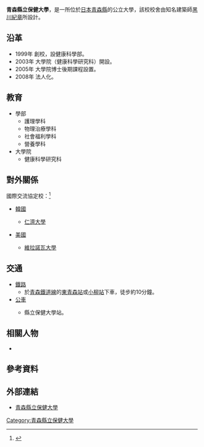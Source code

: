 {{request translation|time=2016-04-27T08:28:09+00:00}}
{{大学(日本) | 大学名称={{lang|ja|青森県立保健大学}}
| ふりがな   = あおもりけんりつほけんだいがく
| 英称       = Aomori University of Health and Welfare
| 画像       = Aomori University of Health and Welfare 01.JPG
| 大学设置年 = 1999年
| 创立年     = 1999年
| 学校类别   = [[公立大學|公立大學]]
| 设置者     = 公立大學法人青森縣立保健大學
| 本部所在地 = {{JPN}}[[青森縣|青森縣]][[青森市|青森市]]大字濱館字間瀬58-1
| 学部       = 健康科學部
| 研究科     = 健康科學研究科
| 网站       = [http://www.auhw.ac.jp/ 青森縣立保健大學網站]
}}

'''青森縣立保健大學'''，是一所位於[[日本|日本]][[青森縣|青森縣]]的公立大學，該校校舍由知名建築師[[黑川紀章|黑川紀章]]所設計。

==沿革==
*1999年 創校，設健康科學部。
*2003年 大學院（健康科學研究科）開設。
*2005年 大學院博士後期課程設置。
*2008年 法人化。

==教育==
*學部
**護理學科
**物理治療學科
**社會福利學科
**營養學科
*大學院
**健康科學研究科

==對外關係==
國際交流協定校：<ref>{{Cite web|publisher=青森縣立保健大學網站|url=http://www.auhw.ac.jp/renkei/kokusai/koryu.html|title=國際交流|deadurl=yes|archiveurl=https://web.archive.org/web/20151015044327/http://www.auhw.ac.jp/renkei/kokusai/koryu.html|archivedate=2015-10-15}}</ref>
*{{flagicon|South Korea}}[[韓國|韓國]]
**[[仁濟大學|仁濟大學]]
*{{flagicon|USA}}[[美國|美國]]
**[[維拉諾瓦大學|維拉諾瓦大學]]

==交通==
*[[鐵路|鐵路]]
**於[[青森鐵道線|青森鐵道線]]的[[東青森站|東青森站]]或[[小柳站|小柳站]]下車，徒步約10分鐘。
*[[公共汽車|公車]]
**{{tsl|ja|青森市営バス|青森市營巴士}}縣立保健大學站。

==相關人物==
*{{tsl|ja|羽入辰郎|羽入辰郎}}

==參考資料==
{{reflist}}

==外部連結==
*{{ja}}[http://www.auhw.ac.jp/ 青森縣立保健大學]

{{日本公立大學}}
{{Authority control}}
[[Category:青森縣立保健大學|Category:青森縣立保健大學]]